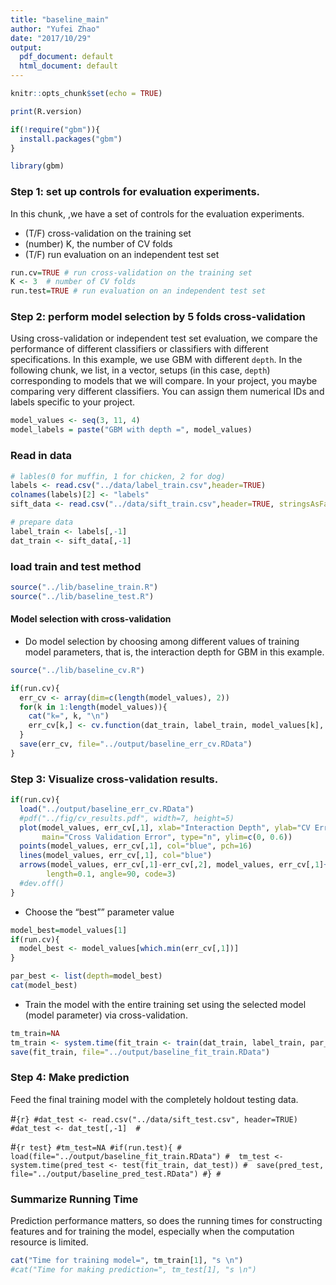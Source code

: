 ---
title: "baseline_main"
author: "Yufei Zhao"
date: "2017/10/29"
output:
  pdf_document: default
  html_document: default
---

```{r setup, include=FALSE}
knitr::opts_chunk$set(echo = TRUE)
```

```{r}
print(R.version)
```

```{r results='hide', message=FALSE, warning=FALSE}
if(!require("gbm")){
  install.packages("gbm")
}

library(gbm)
```



### Step 1: set up controls for evaluation experiments.

In this chunk, ,we have a set of controls for the evaluation experiments. 

+ (T/F) cross-validation on the training set
+ (number) K, the number of CV folds
+ (T/F) run evaluation on an independent test set

```{r exp_setup}
run.cv=TRUE # run cross-validation on the training set
K <- 3  # number of CV folds
run.test=TRUE # run evaluation on an independent test set
```



### Step 2: perform model selection by 5 folds cross-validation 
Using cross-validation or independent test set evaluation, we compare the performance of different classifiers or classifiers with different specifications. In this example, we use GBM with different `depth`. In the following chunk, we list, in a vector, setups (in this case, `depth`) corresponding to models that we will compare. In your project, you maybe comparing very different classifiers. You can assign them numerical IDs and labels specific to your project. 


```{r model_setup}
model_values <- seq(3, 11, 4)
model_labels = paste("GBM with depth =", model_values)
```



###  Read in data
```{r}
# lables(0 for muffin, 1 for chicken, 2 for dog)
labels <- read.csv("../data/label_train.csv",header=TRUE)
colnames(labels)[2] <- "labels"
sift_data <- read.csv("../data/sift_train.csv",header=TRUE, stringsAsFactors = FALSE)
```



```{r}
# prepare data
label_train <- labels[,-1]
dat_train <- sift_data[,-1]
```


### load train and test method
```{r loadlib}
source("../lib/baseline_train.R")
source("../lib/baseline_test.R")
```

#### Model selection with cross-validation
* Do model selection by choosing among different values of training model parameters, that is, the interaction depth for GBM in this example. 


```{r runcv, message=FALSE, warning=FALSE}
source("../lib/baseline_cv.R")

if(run.cv){
  err_cv <- array(dim=c(length(model_values), 2))
  for(k in 1:length(model_values)){
    cat("k=", k, "\n")
    err_cv[k,] <- cv.function(dat_train, label_train, model_values[k], K)
  }
  save(err_cv, file="../output/baseline_err_cv.RData")
}
```



### Step 3: Visualize cross-validation results. 

```{r cv_vis}
if(run.cv){
  load("../output/baseline_err_cv.RData")
  #pdf("../fig/cv_results.pdf", width=7, height=5)
  plot(model_values, err_cv[,1], xlab="Interaction Depth", ylab="CV Error",
       main="Cross Validation Error", type="n", ylim=c(0, 0.6))
  points(model_values, err_cv[,1], col="blue", pch=16)
  lines(model_values, err_cv[,1], col="blue")
  arrows(model_values, err_cv[,1]-err_cv[,2], model_values, err_cv[,1]+err_cv[,2], 
        length=0.1, angle=90, code=3)
  #dev.off()
}
```



* Choose the "best"" parameter value
```{r best_model}
model_best=model_values[1]
if(run.cv){
  model_best <- model_values[which.min(err_cv[,1])]
}

par_best <- list(depth=model_best)
cat(model_best)
```



* Train the model with the entire training set using the selected model (model parameter) via cross-validation.
```{r final_train}
tm_train=NA
tm_train <- system.time(fit_train <- train(dat_train, label_train, par_best))
save(fit_train, file="../output/baseline_fit_train.RData")
```



### Step 4: Make prediction 
Feed the final training model with the completely holdout testing data. 


#```{r}
#dat_test <- read.csv("../data/sift_test.csv", header=TRUE)
#dat_test <- dat_test[,-1] 
#```


#```{r test}
#tm_test=NA
#if(run.test){
#  load(file="../output/baseline_fit_train.RData")
#  tm_test <- system.time(pred_test <- test(fit_train, dat_test))
#  save(pred_test, file="../output/baseline_pred_test.RData")
#}
#```



### Summarize Running Time
Prediction performance matters, so does the running times for constructing features and for training the model, especially when the computation resource is limited. 
```{r running_time}
cat("Time for training model=", tm_train[1], "s \n")
#cat("Time for making prediction=", tm_test[1], "s \n")
```





